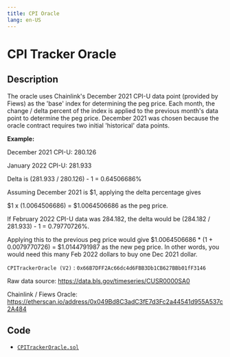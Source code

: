 ```yaml
---
title: CPI Oracle
lang: en-US
---
```

# CPI Tracker Oracle
## Description
The oracle uses Chainlink's December 2021 CPI-U data point (provided by Fiews) as the 'base' index for determining the peg price. Each month, the change / delta percent of the index is applied to the previous month's data point to determine the peg price. December 2021 was chosen because the oracle contract requires two initial 'historical' data points.

**Example:**

December 2021 CPI-U: 280.126

January 2022 CPI-U: 281.933

Delta is (281.933 / 280.126) - 1 = 0.64506686%

Assuming December 2021 is \$1, applying the delta percentage gives

\$1 x (1.0064506686) = \$1.0064506686 as the peg price.

If February 2022 CPI-U data was 284.182, the delta would be (284.182 / 281.933) - 1 = 0.79770726%.

Applying this to the previous peg price would give \$1.0064506686 * (1 + 0.0079770726) = \$1.0144791987 as the new peg price. In other words, you would need this many Feb 2022 dollars to buy one Dec 2021 dollar.

```CPITrackerOracle (V2)``` : ```0x66B7DFF2Ac66dc4d6FBB3Db1CB627BBb01fF3146```

Raw data source: https://data.bls.gov/timeseries/CUSR0000SA0

Chainlink / Fiews Oracle: https://etherscan.io/address/0x049Bd8C3adC3fE7d3Fc2a44541d955A537c2A484


## Code
- [```CPITrackerOracle.sol```](https://github.com/FraxFinance/frax-solidity/blob/master/src/hardhat/contracts/Oracle/CPITrackerOracle.sol)
